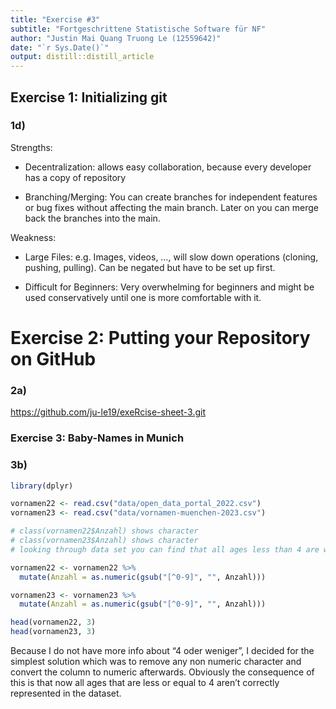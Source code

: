 ```yaml
---
title: "Exercise #3"
subtitle: "Fortgeschrittene Statistische Software für NF"
author: "Justin Mai Quang Truong Le (12559642)"
date: "`r Sys.Date()`"
output: distill::distill_article
---
```


## Exercise 1: Initializing git

### 1d)

Strengths:

-   Decentralization: allows easy collaboration, because every developer has a copy of repository

-   Branching/Merging: You can create branches for independent features or bug fixes without affecting the main branch. Later on you can merge back the branches into the main.

Weakness:

-   Large Files: e.g. Images, videos, ..., will slow down operations (cloning, pushing, pulling). Can be negated but have to be set up first.

-   Difficult for Beginners: Very overwhelming for beginners and might be used conservatively until one is more comfortable with it.

# Exercise 2: Putting your Repository on GitHub

### 2a)

<https://github.com/ju-le19/exeRcise-sheet-3.git>

### Exercise 3: Baby-Names in Munich

### 3b)

```r
library(dplyr)

vornamen22 <- read.csv("data/open_data_portal_2022.csv")
vornamen23 <- read.csv("data/vornamen-muenchen-2023.csv")

# class(vornamen22$Anzahl) shows character
# class(vornamen23$Anzahl) shows character
# looking through data set you can find that all ages less than 4 are written as "4 oder weniger"

vornamen22 <- vornamen22 %>%
  mutate(Anzahl = as.numeric(gsub("[^0-9]", "", Anzahl)))

vornamen23 <- vornamen23 %>%
  mutate(Anzahl = as.numeric(gsub("[^0-9]", "", Anzahl)))

head(vornamen22, 3)
head(vornamen23, 3)
```

Because I do not have more info about "4 oder weniger", I decided for the simplest solution which was to remove any non numeric character and convert the column to numeric afterwards. Obviously the consequence of this is that now all ages that are less or equal to 4 aren't correctly represented in the dataset.
